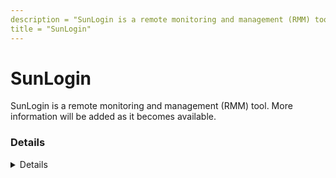 ```yaml
---
description = "SunLogin is a remote monitoring and management (RMM) tool. More information will be added as it becomes available."
title = "SunLogin"
---
```




# SunLogin

SunLogin is a remote monitoring and management (RMM) tool. More information will be added as it becomes available.

### Details
<Details author={""}
         category={""}
         created={""}
         website={""}
         lastModified={"2024-02-26"}
         privileges={""}
         free={ false }
         verification={ false }
/>

#### Installation Paths
<Card code={ ["OrayRemoteShell.exe", "OrayRemoteService.exe", "sunlogin*.exe"] }/>





### Forensic Artifacts




#### Network Artifacts
<EuiSpacer size="xl"/>
<NetworkArtifactsTable data={ [{"Description": "Known remote domains", "Domains": ["sunlogin.oray.com", "client.oray.net"], "Ports": []}] }/>




### Detections
- Detects potential network activity of SunLogin RMM tool
  - [Sigma Rule](https://github.com/magicsword-io/LOLRMM/blob/main/detections/sigma/sunlogin_network_sigma.yml)
- Detects potential processes activity of SunLogin RMM tool
  - [Sigma Rule](https://github.com/magicsword-io/LOLRMM/blob/main/detections/sigma/sunlogin_processes_sigma.yml)

### References
- [https://sunlogin.oray.com/en/embed/software.html](https://sunlogin.oray.com/en/embed/software.html)

